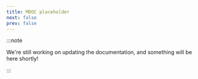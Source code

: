 ```yaml
---
title: MDOC placeholder
next: false
prev: false
---
```


:::note

We're still working on updating the documentation, and something will be here shortly!

:::
